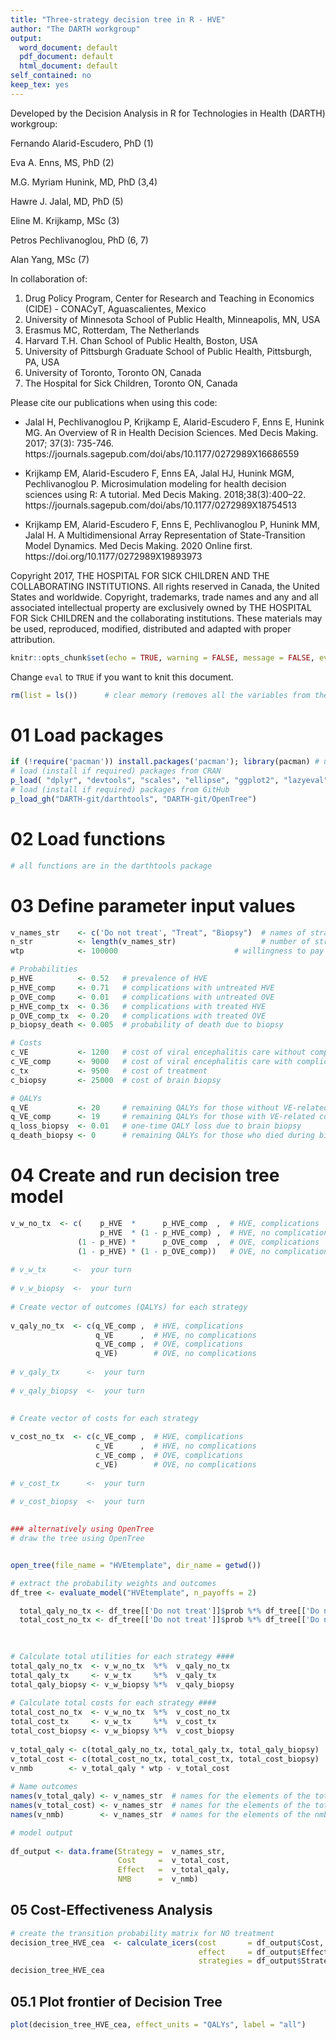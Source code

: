```yaml
---
title: "Three-strategy decision tree in R - HVE"
author: "The DARTH workgroup"
output:
  word_document: default
  pdf_document: default
  html_document: default
self_contained: no
keep_tex: yes
---
```


Developed by the Decision Analysis in R for Technologies in Health (DARTH) workgroup:

Fernando Alarid-Escudero, PhD (1) 

Eva A. Enns, MS, PhD (2)	

M.G. Myriam Hunink, MD, PhD (3,4)

Hawre J. Jalal, MD, PhD (5) 

Eline M. Krijkamp, MSc (3)	

Petros Pechlivanoglou, PhD (6, 7)

Alan Yang, MSc (7)

In collaboration of: 		

1. Drug Policy Program, Center for Research and Teaching in Economics (CIDE) - CONACyT, 
   Aguascalientes, Mexico
2. University of Minnesota School of Public Health, Minneapolis, MN, USA
3. Erasmus MC, Rotterdam, The Netherlands
4. Harvard T.H. Chan School of Public Health, Boston, USA
5. University of Pittsburgh Graduate School of Public Health, Pittsburgh, PA, USA
6. University of Toronto, Toronto ON, Canada
7. The Hospital for Sick Children, Toronto ON, Canada

Please cite our publications when using this code:
 
- Jalal H, Pechlivanoglou P, Krijkamp E, Alarid-Escudero F, Enns E, Hunink MG. 
An Overview of R in Health Decision Sciences. Med Decis Making. 2017; 37(3): 735-746. 
https://journals.sagepub.com/doi/abs/10.1177/0272989X16686559
 
- Krijkamp EM, Alarid-Escudero F, Enns EA, Jalal HJ, Hunink MGM, Pechlivanoglou P. 
Microsimulation modeling for health decision sciences using R: A tutorial. 
Med Decis Making. 2018;38(3):400–22. 
https://journals.sagepub.com/doi/abs/10.1177/0272989X18754513
 
- Krijkamp EM, Alarid-Escudero F, Enns E, Pechlivanoglou P, Hunink MM, Jalal H. 
A Multidimensional Array Representation of State-Transition Model Dynamics. 
Med Decis Making. 2020 Online first. https://doi.org/10.1177/0272989X19893973

Copyright 2017, THE HOSPITAL FOR SICK CHILDREN AND THE COLLABORATING INSTITUTIONS. 
All rights reserved in Canada, the United States and worldwide. Copyright, 
trademarks, trade names and any and all associated intellectual property are 
exclusively owned by THE HOSPITAL FOR Sick CHILDREN and the collaborating 
institutions. These materials may be used, reproduced, modified, distributed 
and adapted with proper attribution.

\newpage

```r
knitr::opts_chunk$set(echo = TRUE, warning = FALSE, message = FALSE, eval = FALSE)
```

Change `eval` to `TRUE` if you want to knit this document.

```r
rm(list = ls())      # clear memory (removes all the variables from the workspace)
```

# 01 Load packages

```r
if (!require('pacman')) install.packages('pacman'); library(pacman) # use this package to conveniently install other packages
# load (install if required) packages from CRAN
p_load( "dplyr", "devtools", "scales", "ellipse", "ggplot2", "lazyeval", "igraph" , "ggraph", "reshape2", "knitr", "stringr", "rstudioapi", "dampack")                                               
# load (install if required) packages from GitHub
p_load_gh("DARTH-git/darthtools", "DARTH-git/OpenTree")
```

# 02 Load functions

```r
# all functions are in the darthtools package
```

# 03 Define parameter input values

```r
v_names_str    <- c('Do not treat', "Treat", "Biopsy")  # names of strategies
n_str          <- length(v_names_str)                   # number of strategies
wtp            <- 100000                          # willingness to pay threshold

# Probabilities
p_HVE          <- 0.52   # prevalence of HVE
p_HVE_comp     <- 0.71   # complications with untreated HVE
p_OVE_comp     <- 0.01   # complications with untreated OVE
p_HVE_comp_tx  <- 0.36   # complications with treated HVE
p_OVE_comp_tx  <- 0.20   # complications with treated OVE
p_biopsy_death <- 0.005  # probability of death due to biopsy

# Costs
c_VE           <- 1200   # cost of viral encephalitis care without complications
c_VE_comp      <- 9000   # cost of viral encephalitis care with complications
c_tx           <- 9500   # cost of treatment
c_biopsy       <- 25000  # cost of brain biopsy

# QALYs
q_VE           <- 20     # remaining QALYs for those without VE-related complications
q_VE_comp      <- 19     # remaining QALYs for those with VE-related complications
q_loss_biopsy  <- 0.01   # one-time QALY loss due to brain biopsy
q_death_biopsy <- 0      # remaining QALYs for those who died during biopsy
```

# 04 Create and run decision tree model

```r
v_w_no_tx  <- c(    p_HVE  *      p_HVE_comp  ,  # HVE, complications
                    p_HVE  * (1 - p_HVE_comp) ,  # HVE, no complications
               (1 - p_HVE) *      p_OVE_comp  ,  # OVE, complications
               (1 - p_HVE) * (1 - p_OVE_comp))   # OVE, no complications
  
# v_w_tx      <-  your turn
  
# v_w_biopsy  <-  your turn
  
# Create vector of outcomes (QALYs) for each strategy 
  
v_qaly_no_tx  <- c(q_VE_comp ,  # HVE, complications
                   q_VE      ,  # HVE, no complications
                   q_VE_comp ,  # OVE, complications
                   q_VE)        # OVE, no complications
  
# v_qaly_tx      <-  your turn
   
# v_qaly_biopsy  <-  your turn
  
  
# Create vector of costs for each strategy 

v_cost_no_tx  <- c(c_VE_comp ,  # HVE, complications
                   c_VE      ,  # HVE, no complications
                   c_VE_comp ,  # OVE, complications
                   c_VE)        # OVE, no complications
  
# v_cost_tx      <-  your turn
  
# v_cost_biopsy  <-  your turn 
  

```


```r
### alternatively using OpenTree
# draw the tree using OpenTree


open_tree(file_name = "HVEtemplate", dir_name = getwd())

# extract the probability weights and outcomes  
df_tree <- evaluate_model("HVEtemplate", n_payoffs = 2)

  total_qaly_no_tx <- df_tree[['Do not treat']]$prob %*% df_tree[['Do not treat']]$payoff1 
  total_cost_no_tx <- df_tree[['Do not treat']]$prob %*% df_tree[['Do not treat']]$payoff2
  
  
```



```r
# Calculate total utilities for each strategy ####
total_qaly_no_tx  <- v_w_no_tx  %*%  v_qaly_no_tx      
total_qaly_tx     <- v_w_tx     %*%  v_qaly_tx
total_qaly_biopsy <- v_w_biopsy %*%  v_qaly_biopsy
  
# Calculate total costs for each strategy ####
total_cost_no_tx  <- v_w_no_tx  %*%  v_cost_no_tx    
total_cost_tx     <- v_w_tx     %*%  v_cost_tx
total_cost_biopsy <- v_w_biopsy %*%  v_cost_biopsy
  
v_total_qaly <- c(total_qaly_no_tx, total_qaly_tx, total_qaly_biopsy)  # vector of total QALYs
v_total_cost <- c(total_cost_no_tx, total_cost_tx, total_cost_biopsy)  # vector of total costs
v_nmb        <- v_total_qaly * wtp - v_total_cost                      # calculate vector of nmb
  
# Name outcomes
names(v_total_qaly) <- v_names_str  # names for the elements of the total QALYs vector
names(v_total_cost) <- v_names_str  # names for the elements of the total cost vector
names(v_nmb)        <- v_names_str  # names for the elements of the nmb vector

# model output
  
df_output <- data.frame(Strategy =  v_names_str,
                        Cost     =  v_total_cost,
                        Effect   =  v_total_qaly,
                        NMB      =  v_nmb)
```



## 05 Cost-Effectiveness Analysis

```r
# create the transition probability matrix for NO treatment
decision_tree_HVE_cea  <- calculate_icers(cost       = df_output$Cost,
                                          effect     = df_output$Effect,
                                          strategies = df_output$Strategy)
decision_tree_HVE_cea

```

## 05.1 Plot frontier of Decision Tree

```r
plot(decision_tree_HVE_cea, effect_units = "QALYs", label = "all")

```

